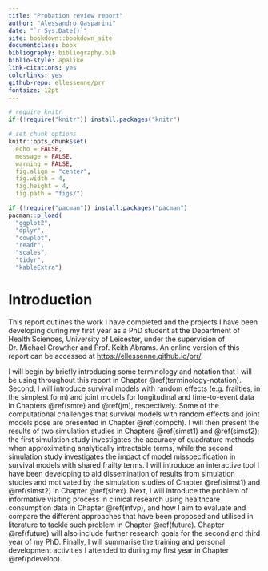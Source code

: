 ```yaml
---
title: "Probation review report"
author: "Alessandro Gasparini"
date: "`r Sys.Date()`"
site: bookdown::bookdown_site
documentclass: book
bibliography: bibliography.bib
biblio-style: apalike
link-citations: yes
colorlinks: yes
github-repo: ellessenne/prr
fontsize: 12pt
---
```


```r
# require knitr
if (!require("knitr")) install.packages("knitr")

# set chunk options
knitr::opts_chunk$set(
  echo = FALSE,
  message = FALSE,
  warning = FALSE,
  fig.align = "center",
  fig.width = 4,
  fig.height = 4,
  fig.path = "figs/")
```

```r
if (!require("pacman")) install.packages("pacman")
pacman::p_load(
  "ggplot2",
  "dplyr",
  "cowplot",
  "readr",
  "scales",
  "tidyr",
  "kableExtra")
```

# Introduction {-}

This report outlines the work I have completed and the projects I have been developing during my first year as a PhD student at the Department of Health Sciences, University of Leicester, under the supervision of Dr. Michael Crowther and Prof. Keith Abrams. An online version of this report can be accessed at [https://ellessenne.github.io/prr/](https://ellessenne.github.io/prr/).

I will begin by briefly introducing some terminology and notation that I will be using throughout this report in Chapter \@ref(terminology-notation). Second, I will introduce survival models with random effects (e.g. frailties, in the simplest form) and joint models for longitudinal and time-to-event data in Chapters \@ref(smre) and \@ref(jm), respectively. Some of the computational challenges that survival models with random effects and joint models pose are presented in Chapter \@ref(compch). I will then present the results of two simulation studies in Chapters \@ref(simst1) and \@ref(simst2); the first simulation study investigates the accuracy of quadrature methods when approximating analytically intractable terms, while the second simulation study investigates the impact of model misspecification in survival models with shared frailty terms. I will introduce an interactive tool I have been developing to aid dissemination of results from simulation studies and motivated by the simulation studies of Chapter \@ref(simst1) and \@ref(simst2) in Chapter \@ref(sirex). Next, I will introduce the problem of informative visiting process in clinical research using healthcare consumption data in Chapter \@ref(infvp), and how I aim to evaluate and compare the different approaches that have been proposed and utilised in literature to tackle such problem in Chapter \@ref(future). Chapter \@ref(future) will also include further research goals for the second and third year of my PhD. Finally, I will summarise the training and personal development activities I attended to during my first year in Chapter \@ref(pdevelop).
